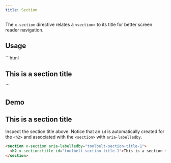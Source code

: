 ```yaml
---
title: Section
---
```



<Toolbelt />

The `x-section` directive relates a `<section>` to its title for better screen reader navigation.

## Usage

<Anatomy>
  ```html
  <section x-init x-section>
    <h2 x-section:title>This is a section title</h2>
  </section>
  ```
</Anatomy>

## Demo

<Card>
  <section x-init="" x-section="">
    <h2 x-section:title="">This is a section title</h2>
  </section>
</Card>

Inspect the section title above. Notice that an `id` is automatically created for the `<h2>` and associated with the `<section>` with `aria-labelledby`.

```html ins='aria-labelledby="toolbelt-section-title-1"' ins='id="toolbelt-section-title-1"'
<section x-section aria-labelledby="toolbelt-section-title-1">
  <h2 x-section:title id="toolbelt-section-title-1">This is a section title</h2>
</section>
```
